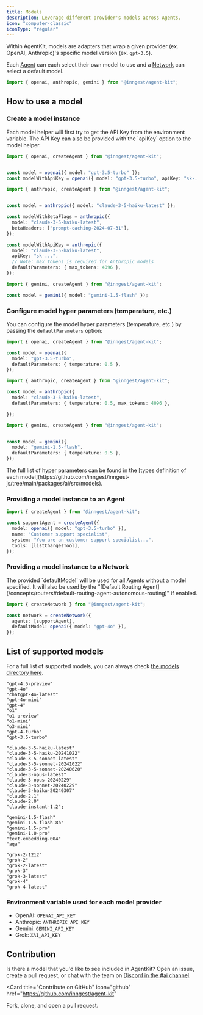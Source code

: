 ```yaml
---
title: Models
description: Leverage different provider's models across Agents.
icon: "computer-classic"
iconType: "regular"
---
```


Within AgentKit, models are adapters that wrap a given provider (ex. OpenAI, Anthropic)'s specific model version (ex. `gpt-3.5`).

Each [Agent](/concepts/agents) can each select their own model to use and a [Network](/concepts/networks) can select a default model.

```ts
import { openai, anthropic, gemini } from "@inngest/agent-kit";
```

## How to use a model

### Create a model instance

<Info>
  Each model helper will first try to get the API Key from the environment
  variable. The API Key can also be provided with the `apiKey` option to the
  model helper.
</Info>

<CodeGroup>

```ts OpenAI
import { openai, createAgent } from "@inngest/agent-kit";


const model = openai({ model: "gpt-3.5-turbo" });
const modelWithApiKey = openai({ model: "gpt-3.5-turbo", apiKey: "sk-..." });

```

```ts Anthropic
import { anthropic, createAgent } from "@inngest/agent-kit";


const model = anthropic({ model: "claude-3-5-haiku-latest" });

const modelWithBetaFlags = anthropic({
  model: "claude-3-5-haiku-latest",
  betaHeaders: ["prompt-caching-2024-07-31"],
});

const modelWithApiKey = anthropic({
  model: "claude-3-5-haiku-latest",
  apiKey: "sk-...",
  // Note: max_tokens is required for Anthropic models
  defaultParameters: { max_tokens: 4096 },
});
```

```ts Gemini
import { gemini, createAgent } from "@inngest/agent-kit";

const model = gemini({ model: "gemini-1.5-flash" });
```

</CodeGroup>

### Configure model hyper parameters (temperature, etc.)

You can configure the model hyper parameters (temperature, etc.) by passing the `defaultParameters` option:

<CodeGroup>

```ts OpenAI
import { openai, createAgent } from "@inngest/agent-kit";

const model = openai({
  model: "gpt-3.5-turbo",
  defaultParameters: { temperature: 0.5 },
});
```

```ts Anthropic
import { anthropic, createAgent } from "@inngest/agent-kit";

const model = anthropic({
  model: "claude-3-5-haiku-latest",
  defaultParameters: { temperature: 0.5, max_tokens: 4096 },

});
```

```ts Gemini
import { gemini, createAgent } from "@inngest/agent-kit";


const model = gemini({
  model: "gemini-1.5-flash",
  defaultParameters: { temperature: 0.5 },
});
```

</CodeGroup>

<Info>
  The full list of hyper parameters can be found in the [types definition of
  each
  model](https://github.com/inngest/inngest-js/tree/main/packages/ai/src/models).
</Info>

### Providing a model instance to an Agent

```ts
import { createAgent } from "@inngest/agent-kit";

const supportAgent = createAgent({
  model: openai({ model: "gpt-3.5-turbo" }),
  name: "Customer support specialist",
  system: "You are an customer support specialist...",
  tools: [listChargesTool],
});
```

### Providing a model instance to a Network

<Info>
  The provided `defaultModel` will be used for all Agents without a model
  specified. It will also be used by the "[Default Routing
  Agent](/concepts/routers#default-routing-agent-autonomous-routing)" if
  enabled.
</Info>

```ts
import { createNetwork } from "@inngest/agent-kit";

const network = createNetwork({
  agents: [supportAgent],
  defaultModel: openai({ model: "gpt-4o" }),
});
```

## List of supported models

For a full list of supported models, you can always check [the models directory here](https://github.com/inngest/inngest-js/tree/main/packages/ai/src/models).

<CodeGroup>

```plaintext OpenAI
"gpt-4.5-preview"
"gpt-4o"
"chatgpt-4o-latest"
"gpt-4o-mini"
"gpt-4"
"o1"
"o1-preview"
"o1-mini"
"o3-mini"
"gpt-4-turbo"
"gpt-3.5-turbo"
```

```plaintext Anthropic
"claude-3-5-haiku-latest"
"claude-3-5-haiku-20241022"
"claude-3-5-sonnet-latest"
"claude-3-5-sonnet-20241022"
"claude-3-5-sonnet-20240620"
"claude-3-opus-latest"
"claude-3-opus-20240229"
"claude-3-sonnet-20240229"
"claude-3-haiku-20240307"
"claude-2.1"
"claude-2.0"
"claude-instant-1.2";
```

```plaintext Gemini
"gemini-1.5-flash"
"gemini-1.5-flash-8b"
"gemini-1.5-pro"
"gemini-1.0-pro"
"text-embedding-004"
"aqa"
```

```plaintext Grok
"grok-2-1212"
"grok-2"
"grok-2-latest"
"grok-3"
"grok-3-latest"
"grok-4"
"grok-4-latest"
```

</CodeGroup>

### Environment variable used for each model provider

- OpenAI: `OPENAI_API_KEY`
- Anthropic: `ANTHROPIC_API_KEY`
- Gemini: `GEMINI_API_KEY`
- Grok: `XAI_API_KEY`

## Contribution

Is there a model that you'd like to see included in AgentKit? Open an issue, create a pull request, or chat with the team on [Discord in the #ai channel](https://www.inngest.com/community).

<Card
  title="Contribute on GitHub"
  icon="github"
  href="https://github.com/inngest/agent-kit"
>
  Fork, clone, and open a pull request.
</Card>


